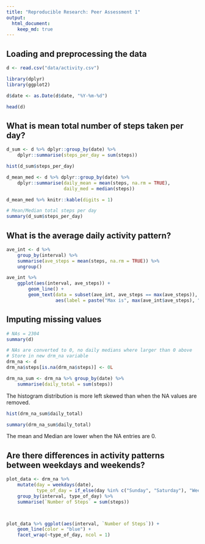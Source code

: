 ```yaml
---
title: "Reproducible Research: Peer Assessment 1"
output: 
  html_document:
    keep_md: true
---
```



## Loading and preprocessing the data
```r
d <- read.csv("data/activity.csv")

library(dplyr)
library(ggplot2)

d$date <- as.Date(d$date, "%Y-%m-%d")

head(d)
```


## What is mean total number of steps taken per day?

```r
d_sum <- d %>% dplyr::group_by(date) %>% 
    dplyr::summarise(steps_per_day = sum(steps))

hist(d_sum$steps_per_day)
```

```r
d_mean_med <- d %>% dplyr::group_by(date) %>% 
    dplyr::summarise(daily_mean = mean(steps, na.rm = TRUE),
                     daily_med = median(steps))

d_mean_med %>% knitr::kable(digits = 1)
```

```r
# Mean/Median total steps per day
summary(d_sum$steps_per_day)
```


## What is the average daily activity pattern?
```r
ave_int <- d %>% 
    group_by(interval) %>% 
    summarise(ave_steps = mean(steps, na.rm = TRUE)) %>% 
    ungroup()

ave_int %>% 
    ggplot(aes(interval, ave_steps)) +
        geom_line() +
        geom_text(data = subset(ave_int, ave_steps == max(ave_steps)), 
                  aes(label = paste("Max is", max(ave_int$ave_steps), "\n In interval", interval)))

```


## Imputing missing values
```r
# NAs = 2304
summary(d)
```
```r
# NAs are converted to 0, no daily medians where larger than 0 above
# Store in new drm_na variable
drm_na <- d
drm_na$steps[is.na(drm_na$steps)] <- 0L

drm_na_sum <- drm_na %>% group_by(date) %>% 
    summarise(daily_total = sum(steps))
```


The histogram distribution is more left skewed than when the NA values are removed.
```r
hist(drm_na_sum$daily_total)
```

```r
summary(drm_na_sum$daily_total)
```
The mean and Median are lower when the NA entries are 0.


## Are there differences in activity patterns between weekdays and weekends?

```r
plot_data <- drm_na %>% 
    mutate(day = weekdays(date),
           type_of_day = if_else(day %in% c("Sunday", "Saturday"), "Weekend", "Weekday")) %>% 
    group_by(interval, type_of_day) %>% 
    summarise(`Number of Steps` = sum(steps))



plot_data %>% ggplot(aes(interval, `Number of Steps`)) +
    geom_line(color = "blue") +
    facet_wrap(~type_of_day, ncol = 1)
```

